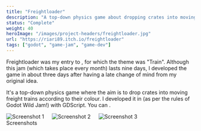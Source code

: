 ```yaml
---
title: "Freightloader"
description: "A top-down physics game about dropping crates into moving trains"
status: "Complete"
weight: 40
heroImage: "/images/project-headers/freightloader.jpg"
url: "https://riari89.itch.io/freightloader"
tags: ["godot", "game-jam", "game-dev"]
---
```


Freightloader was my entry to <ExternalLink url="https://itch.io/jam/godot-wild-jam-59" label="Godot Wild Jam #59" />, for which the theme was "Train". Although this jam (which takes place every month) lasts nine days, I developed the game in about three days after having a late change of mind from my original idea.

It's a top-down physics game where the aim is to drop crates into moving freight trains according to their colour. I developed it in <ExternalLink url="https://godotengine.org/" label="Godot" /> (as per the rules of Godot Wild Jam!) with GDScript. You can <ExternalLink url="https://riari89.itch.io/freightloader" label="play it in the browser on itch.io" />.

<div class="columns columns--3">
    <Image src={imageScreenshot1.src} alt="Screenshot 1" />
    <Image src={imageScreenshot2.src} alt="Screenshot 2" />
    <Image src={imageScreenshot3.src} alt="Screenshot 3" />
</div>
<div class="caption">Screenshots</div>